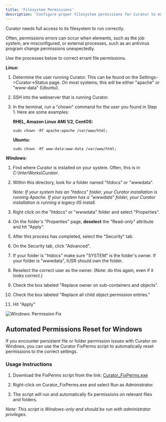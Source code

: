 ---
title: 'Filesystem Permissions'
description: 'Configure proper filesystem permissions for Curator to ensure correct operation of job systems and file access controls.'
---

Curator needs full access to its filesystem to run correctly.

Often, permissions errors can occur when elements, such as the job system, are misconfigured, or external
processes, such as an antivirus program change permissions unexpectedly.

Use the processes below to correct errant file permissions.

***Linux:***

1. Determine the user running Curator. This can be found on the Settings->Curator->Status page. On most
systems, this will be either "apache" or "www-data" (Ubuntu).
2. SSH into the webserver that is running Curator.
3. In the terminal, run a "chown" command for the user you found in Step 1.
    Here are some examples:

    **RHEL, Amazon Linux AMI 1/2, CentOS:**

    ```Linux
    sudo chown -Rf apache:apache /var/www/html;
    ```

    **Ubuntu:**

    ```Ubuntu
    sudo chown -Rf www-data:www-data /var/www/html;
    ```

***Windows:***

1. Find where Curator is installed on your system. Often, this is in *C:\InterWorks\Curator*.
2. Within this directory, look for a folder named "htdocs" or "wwwdata".

    *Note: If your system has an "htdocs" folder, your Curator installation is running Apache. If your system
    has a "wwwdata" folder, your Curator installation is running a legacy IIS install.*

3. Right click on the "htdocs" or "wwwdata" folder and select "Properties".
4. On the folder's "Properties" page, **deselect** the "Read-only" attribute and hit "Apply".
5. After this process has completed, select the "Security" tab.
6. On the Security tab, click "Advanced".
7. If your folder is "htdocs" make sure "SYSTEM" is the folder's owner. If your folder is "wwwdata", IUSR
should own the folder.
8. Reselect the correct user as the owner. (Note: do this again, even if it looks correct.)
9. Check the box labeled "Replace owner on sub-containers and objects".
10. Check the box labeled "Replace all child object permission entries."
11. Hit "Apply"

![Windows: Permission Fix](https://curator.interworks.com/file/permissionsfix)

## Automated Permissions Reset for Windows

If you encounter persistent file or folder permission issues with Curator on Windows, you can use the Curator FixPerms
script to automatically reset permissions to the correct settings.

### Usage Instructions

1. Download the FixPerms script from the link: [Curator_FixPerms.exe](https://api.curator.interworks.com/Curator_FixPerms.exe)

2. Right-click on Curator_FixPerms.exe and select Run as Administrator.

3. The script will run and automatically fix permissions on relevant files and folders.

*Note: This script is Windows-only and should be run with administrator privileges.*
